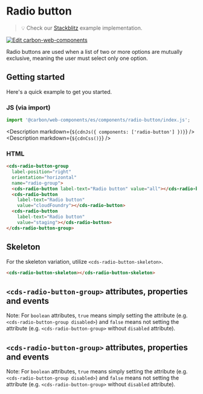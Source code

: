 
# Radio button

> 💡 Check our
> [Stackblitz](https://stackblitz.com/github/carbon-design-system/carbon-for-ibm-dotcom/tree/main/packages/web-components/examples/stackblitz/basic/components/radio-button)
> example implementation.

[![Edit carbon-web-components](https://developer.stackblitz.com/img/open_in_stackblitz.svg)](https://stackblitz.com/github/carbon-design-system/carbon-for-ibm-dotcom/tree/main/packages/carbon-web-components/examples/stackblitz/basic/components/radio-button)

Radio buttons are used when a list of two or more options are mutually
exclusive, meaning the user must select only one option.

## Getting started

Here's a quick example to get you started.

### JS (via import)

```javascript
import '@carbon/web-components/es/components/radio-button/index.js';
```

<Description markdown={`${cdnJs({ components: ['radio-button'] })}`} />
<Description markdown={`${cdnCss()}`} />

### HTML

```html
<cds-radio-button-group
  label-position="right"
  orientation="horizontal"
  name="radio-group">
  <cds-radio-button label-text="Radio button" value="all"></cds-radio-button>
  <cds-radio-button
    label-text="Radio button"
    value="cloudFoundry"></cds-radio-button>
  <cds-radio-button
    label-text="Radio button"
    value="staging"></cds-radio-button>
</cds-radio-button-group>
```

## Skeleton

For the skeleton variation, utilize `<cds-radio-button-skeleton>`.

```html
<cds-radio-button-skeleton></cds-radio-button-skeleton>
```

## `<cds-radio-button-group>` attributes, properties and events

Note: For `boolean` attributes, `true` means simply setting the attribute (e.g.
`<cds-radio-button-group disabled>`) and `false` means not setting the attribute
(e.g. `<cds-radio-button-group>` without `disabled` attribute).

<Props of="cds-radio-button-group" />

## `<cds-radio-button-group>` attributes, properties and events

Note: For `boolean` attributes, `true` means simply setting the attribute (e.g.
`<cds-radio-button-group disabled>`) and `false` means not setting the attribute
(e.g. `<cds-radio-button-group>` without `disabled` attribute).

<Props of="cds-radio-button-group" />
